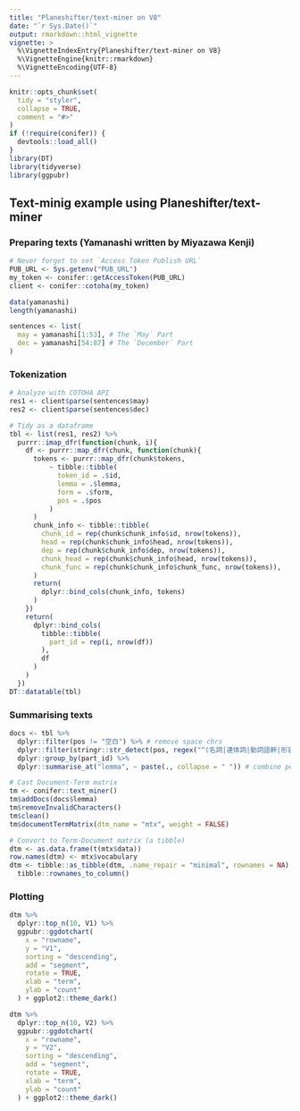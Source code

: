 ```yaml
---
title: "Planeshifter/text-miner on V8"
date: "`r Sys.Date()`"
output: rmarkdown::html_vignette
vignette: >
  %\VignetteIndexEntry{Planeshifter/text-miner on V8}
  %\VignetteEngine{knitr::rmarkdown}
  %\VignetteEncoding{UTF-8}
---
```


```r
knitr::opts_chunk$set(
  tidy = "styler",
  collapse = TRUE,
  comment = "#>"
)
if (!require(conifer)) {
  devtools::load_all()
}
library(DT)
library(tidyverse)
library(ggpubr)
```

## Text-minig example using Planeshifter/text-miner

### Preparing texts (**Yamanashi** written by Miyazawa Kenji)

```r
# Never forget to set `Access Token Publish URL`
PUB_URL <- Sys.getenv("PUB_URL")
my_token <- conifer::getAccessToken(PUB_URL)
client <- conifer::cotoha(my_token)

data(yamanashi)
length(yamanashi)

sentences <- list(
  may = yamanashi[1:53], # The `May` Part
  dec = yamanashi[54:87] # The `December` Part
)
```

### Tokenization

```r
# Analyze with COTOHA API
res1 <- client$parse(sentences$may)
res2 <- client$parse(sentences$dec)

# Tidy as a dataframe
tbl <- list(res1, res2) %>%
  purrr::imap_dfr(function(chunk, i){
    df <- purrr::map_dfr(chunk, function(chunk){
      tokens <- purrr::map_dfr(chunk$tokens,
          ~ tibble::tibble(
            token_id = .$id,
            lemma = .$lemma,
            form = .$form,
            pos = .$pos
          )
      )
      chunk_info <- tibble::tibble(
        chunk_id = rep(chunk$chunk_info$id, nrow(tokens)),
        head = rep(chunk$chunk_info$head, nrow(tokens)),
        dep = rep(chunk$chunk_info$dep, nrow(tokens)),
        chunk_head = rep(chunk$chunk_info$head, nrow(tokens)),
        chunk_func = rep(chunk$chunk_info$chunk_func, nrow(tokens)),
      )
      return(
        dplyr::bind_cols(chunk_info, tokens)
      )
    })
    return(
      dplyr::bind_cols(
        tibble::tibble(
          part_id = rep(i, nrow(df))
        ),
        df
      )
    )
  })
DT::datatable(tbl)
```

### Summarising texts

```r
docs <- tbl %>%
  dplyr::filter(pos != "空白") %>% # remove space chrs
  dplyr::filter(stringr::str_detect(pos, regex("^(名詞|連体詞|動詞語幹|形容詞語幹)+"))) %>% # select targets by POS
  dplyr::group_by(part_id) %>%
  dplyr::summarise_at("lemma", ~ paste(., collapse = " ")) # combine per part

# Cast Document-Term matrix
tm <- conifer::text_miner()
tm$addDocs(docs$lemma)
tm$removeInvalidCharacters()
tm$clean()
tm$documentTermMatrix(dtm_name = "mtx", weight = FALSE)

# Convert to Term-Document matrix (a tibble)
dtm <- as.data.frame(t(mtx$data))
row.names(dtm) <- mtx$vocabulary
dtm <- tibble::as_tibble(dtm, .name_repair = "minimal", rownames = NA) %>%
  tibble::rownames_to_column()
```

### Plotting

```r
dtm %>%
  dplyr::top_n(10, V1) %>%
  ggpubr::ggdotchart(
    x = "rowname",
    y = "V1",
    sorting = "descending",
    add = "segment",
    rotate = TRUE,
    xlab = "term",
    ylab = "count"
  ) + ggplot2::theme_dark()
```

```r
dtm %>%
  dplyr::top_n(10, V2) %>%
  ggpubr::ggdotchart(
    x = "rowname",
    y = "V2",
    sorting = "descending",
    add = "segment",
    rotate = TRUE,
    xlab = "term",
    ylab = "count"
  ) + ggplot2::theme_dark()
```

